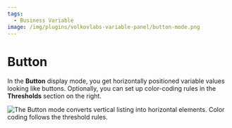 ```yaml
---
tags:
  - Business Variable
image: /img/plugins/volkovlabs-variable-panel/button-mode.png
---
```



# Button

In the **Button** display mode, you get horizontally positioned variable values looking like buttons. Optionally, you can set up color-coding rules in the **Thresholds** section on the right.

<Image
  title="The Button mode converts vertical listing into horizontal elements. Color coding follows the threshold rules."
  src="/img/plugins/volkovlabs-variable-panel/button-mode.png"
/>
